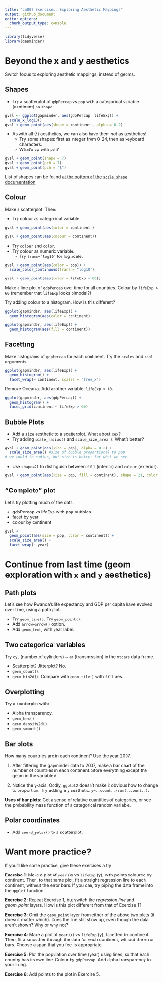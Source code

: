 ```yaml
---
title: "cm007 Exercises: Exploring Aesthetic Mappings"
output: github_document
editor_options: 
  chunk_output_type: console
---
```


```r
library(tidyverse)
library(gapminder)
```

# Beyond the x and y aesthetics

Switch focus to exploring aesthetic mappings, instead of geoms. 

## Shapes

- Try a scatterplot of `gdpPercap` vs `pop` with a categorical variable (continent) as `shape`.

```r
gvsl <- ggplot(gapminder, aes(gdpPercap, lifeExp)) +
  scale_x_log10()
gvsl + geom_point(aes(shape = continent), alpha = 0.2)
```

- As with all (?) aesthetics, we can also have them _not_ as aesthetics!
    - Try some shapes: first as integer from 0-24, then as keyboard characters.
    - What's up with `pch`?


```r
gvsl + geom_point(shape = 7)
gvsl + geom_point(pch = 7)
gvsl + geom_point(pch = "$")
```

List of shapes can be found [at the bottom of the `scale_shape` documentation](https://ggplot2.tidyverse.org/reference/scale_shape.html).

## Colour

Make a scatterplot. Then:

- Try colour as categorical variable.

```r
gvsl + geom_point(aes(color = continent))

gvsl + geom_point(aes(colour = continent))
```

- Try `colour` and `color`. 
- Try colour as numeric variable.
    - Try `trans="log10"` for log scale.

```r
gvsl + geom_point(aes(color = pop)) +
  scale_color_continuous(trans = "log10")
```

```r
gvsl + geom_point(aes(color = lifeExp > 60))
```

Make a line plot of `gdpPercap` over time for all countries. Colour by `lifeExp > 60` (remember that `lifeExp` looks bimodal?)

Try adding colour to a histogram. How is this different?

```r
ggplot(gapminder, aes(lifeExp)) +
  geom_histogram(aes(color = continent))

ggplot(gapminder, aes(lifeExp)) +
  geom_histogram(aes(fill = continent))
```

## Facetting

Make histograms of `gdpPercap` for each continent. Try the `scales` and `ncol` arguments. 

```r
ggplot(gapminder, aes(lifeExp)) +
  geom_histogram() +
  facet_wrap(~ continent, scales = "free_x")
```

Remove Oceania. Add another variable: `lifeExp > 60`. 

```r
ggplot(gapminder, aes(gdpPercap)) +
  geom_histogram() +
  facet_grid(continent ~ lifeExp > 60)
```

## Bubble Plots

- Add a `size` aesthetic to a scatterplot. What about `cex`?
- Try adding `scale_radius()` and `scale_size_area()`. What's better?

```r
gvsl + geom_point(aes(size = pop), alpha = 0.2) +
  scale_size_area() #size of bubble proportional to pop
# we could to radius, but size is better for what we see
```

- Use `shape=21` to distinguish between `fill` (interior) and `colour` (exterior).

```r
gvsl + geom_point(aes(size = pop, fill = continent), shape = 21, color = "black", alpha = 0.2)
```

## "Complete" plot

Let's try plotting much of the data.

- gdpPercap vs lifeExp with pop bubbles
- facet by year
- colour by continent

```r
gvsl +
  geom_point(aes(size = pop, color = continent)) +
  scale_size_area() +
  facet_wrap(~ year)
```

# Continue from last time (geom exploration with `x` and `y` aesthetics)

## Path plots

Let's see how Rwanda's life expectancy and GDP per capita have evolved over time, using a path plot.

- Try `geom_line()`. Try `geom_point()`.
- Add `arrow=arrow()` option.
- Add `geom_text`, with year label. 


## Two categorical variables

Try `cyl` (number of cylinders) ~ `am` (transmission) in the `mtcars` data frame.

- Scatterplot? Jitterplot? No.
- `geom_count()`.
- `geom_bin2d()`. Compare with `geom_tile()` with `fill` aes.

## Overplotting

Try a scatterplot with:

- Alpha transparency.
- `geom_hex()`
- `geom_density2d()`
- `geom_smooth()`


## Bar plots

How many countries are in each continent? Use the year 2007.

1. After filtering the gapminder data to 2007, make a bar chart of the number of countries in each continent. Store everything except the geom in the variable `d`.



2. Notice the y-axis. Oddly, `ggplot2` doesn't make it obvious how to change to proportion. Try adding a `y` aesthetic: `y=..count../sum(..count..)`.



__Uses of bar plots__: Get a sense of relative quantities of categories, or see the probability mass function of a categorical random variable.



## Polar coordinates

- Add `coord_polar()` to a scatterplot.


# Want more practice?

If you'd like some practice, give these exercises a try

__Exercise 1__: Make a plot of `year` (x) vs `lifeExp` (y), with points coloured by continent. Then, to that same plot, fit a straight regression line to each continent, without the error bars. If you can, try piping the data frame into the `ggplot` function.

__Exercise 2__: Repeat Exercise 1, but switch the _regression line_ and _geom\_point_ layers. How is this plot different from that of Exercise 1?

__Exercise 3__: Omit the `geom_point` layer from either of the above two plots (it doesn't matter which). Does the line still show up, even though the data aren't shown? Why or why not?

__Exercise 4__: Make a plot of `year` (x) vs `lifeExp` (y), facetted by continent. Then, fit a smoother through the data for each continent, without the error bars. Choose a span that you feel is appropriate.

__Exercise 5__: Plot the population over time (year) using lines, so that each country has its own line. Colour by `gdpPercap`. Add alpha transparency to your liking. 

__Exercise 6__: Add points to the plot in Exercise 5.